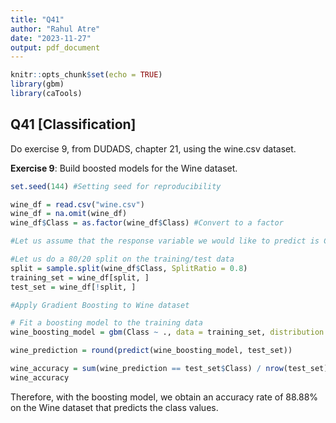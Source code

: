 ```yaml
---
title: "Q41"
author: "Rahul Atre"
date: "2023-11-27"
output: pdf_document
---
```


```r
knitr::opts_chunk$set(echo = TRUE)
library(gbm)
library(caTools)
```

## Q41 [Classification]

Do exercise 9, from DUDADS, chapter 21, using the wine.csv dataset. 

**Exercise 9**: Build boosted models for the Wine dataset.

```R
set.seed(144) #Setting seed for reproducibility 

wine_df = read.csv("wine.csv")
wine_df = na.omit(wine_df)
wine_df$Class = as.factor(wine_df$Class) #Convert to a factor

#Let us assume that the response variable we would like to predict is Class

#Let us do a 80/20 split on the training/test data
split = sample.split(wine_df$Class, SplitRatio = 0.8)
training_set = wine_df[split, ]
test_set = wine_df[!split, ]

#Apply Gradient Boosting to Wine dataset

# Fit a boosting model to the training data
wine_boosting_model = gbm(Class ~ ., data = training_set, distribution = "gaussian") 

wine_prediction = round(predict(wine_boosting_model, test_set))

wine_accuracy = sum(wine_prediction == test_set$Class) / nrow(test_set)
wine_accuracy
```

Therefore, with the boosting model, we obtain an accuracy rate of 88.88% on the Wine dataset that predicts the class values.
